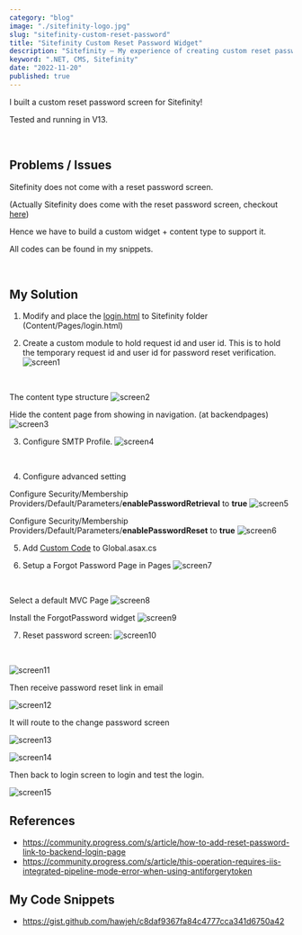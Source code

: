 ```yaml
---
category: "blog"
image: "./sitefinity-logo.jpg"
slug: "sitefinity-custom-reset-password"
title: "Sitefinity Custom Reset Password Widget"
description: "Sitefinity – My experience of creating custom reset password screen"
keyword: ".NET, CMS, Sitefinity"
date: "2022-11-20"
published: true
---
```


I built a custom reset password screen for Sitefinity!

Tested and running in V13.

<br/>

## Problems / Issues

Sitefinity does not come with a reset password screen.

(Actually Sitefinity does come with the reset password screen, checkout [here](https://www.hawjeh.com/blog/sitefinity-ootb-reset-password))

Hence we have to build a custom widget + content type to support it.

All codes can be found in my snippets.

<br/>

## My Solution

1. Modify and place the [login.html](https://gist.github.com/hawjeh/c8daf9367fa84c4777cca341d6750a42#file-content_pages_login-html) to Sitefinity folder (Content/Pages/login.html)

2. Create a custom module to hold request id and user id.
This is to hold the temporary request id and user id for password reset verification.
![screen1](./screen1.png)
<br/>

The content type structure
![screen2](./screen2.png)
<br/>

Hide the content page from showing in navigation. (at backendpages)
![screen3](./screen3.png)
<br/>

3. Configure SMTP Profile.
![screen4](./screen4.png)
<br/>

4. Configure advanced setting

Configure Security/Membership Providers/Default/Parameters/<b>enablePasswordRetrieval</b> to <b>true</b>
![screen5](./screen5.png)

Configure Security/Membership Providers/Default/Parameters/<b>enablePasswordReset</b> to <b>true</b>
![screen6](./screen6.png)
<br/>

5. Add [Custom Code](https://gist.github.com/hawjeh/c8daf9367fa84c4777cca341d6750a42#file-global-asax-cs) to Global.asax.cs

6. Setup a Forgot Password Page in Pages
![screen7](./screen7.png)
<br/>

Select a default MVC Page
![screen8](./screen8.png)
<br/>

Install the ForgotPassword widget
![screen9](./screen9.png)
<br/>

7. Reset password screen:
![screen10](./screen10.png)
<br/>

![screen11](./screen11.png)
<br/>

Then receive password reset link in email

![screen12](./screen12.png)
<br/>

It will route to the change password screen

![screen13](./screen13.png)
<br/>

![screen14](./screen14.png)
<br/>

Then back to login screen to login and test the login.

![screen15](./screen15.png)
<br/>

## References

- https://community.progress.com/s/article/how-to-add-reset-password-link-to-backend-login-page 
- https://community.progress.com/s/article/this-operation-requires-iis-integrated-pipeline-mode-error-when-using-antiforgerytoken  


## My Code Snippets

- https://gist.github.com/hawjeh/c8daf9367fa84c4777cca341d6750a42